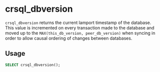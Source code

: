 # crsql_dbversion

`crsql_dbversion` returns the current lamport timestamp of the database. This value is incremented on every transaction made to the database and moved up to the `MAX(this_db_version, peer_db_version)` when syncing in order to allow causal ordering of changes between databases.

## Usage

```sql
SELECT crsql_dbversion();
```
